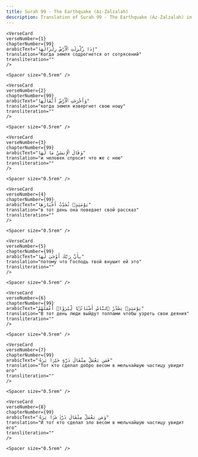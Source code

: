 ```yaml
---
title: Surah 99 - The Earthquake (Az-Zalzalah)  
description: Translation of Surah 99 - The Earthquake (Az-Zalzalah) in Russian
---
```







    <VerseCard 
    verseNumber={1}
    chapterNumber={99}
    arabicText="إِذَا زُلْزِلَتِ ٱلْأَرْضُ زِلْزَالَهَا"
    translation="Когда земля содрогнется от сотрясений"
    transliteration=""
    />

    <Spacer size="0.5rem" />
                
    <VerseCard 
    verseNumber={2}
    chapterNumber={99}
    arabicText="وَأَخْرَجَتِ ٱلْأَرْضُ أَثْقَالَهَا"
    translation="когда земля извергнет свою ношу"
    transliteration=""
    />

    <Spacer size="0.5rem" />
                
    <VerseCard 
    verseNumber={3}
    chapterNumber={99}
    arabicText="وَقَالَ ٱلْإِنسَٰنُ مَا لَهَا"
    translation="и человек спросит что же с нею"
    transliteration=""
    />

    <Spacer size="0.5rem" />
                
    <VerseCard 
    verseNumber={4}
    chapterNumber={99}
    arabicText="يَوْمَئِذٍۢ تُحَدِّثُ أَخْبَارَهَا"
    translation="в тот день она поведает свой рассказ"
    transliteration=""
    />

    <Spacer size="0.5rem" />
                
    <VerseCard 
    verseNumber={5}
    chapterNumber={99}
    arabicText="بِأَنَّ رَبَّكَ أَوْحَىٰ لَهَا"
    translation="потому что Господь твой внушит ей это"
    transliteration=""
    />

    <Spacer size="0.5rem" />
                
    <VerseCard 
    verseNumber={6}
    chapterNumber={99}
    arabicText="يَوْمَئِذٍۢ يَصْدُرُ ٱلنَّاسُ أَشْتَاتًۭا لِّيُرَوْا۟ أَعْمَٰلَهُمْ"
    translation="В тот день люди выйдут толпами чтобы узреть свои деяния"
    transliteration=""
    />

    <Spacer size="0.5rem" />
                
    <VerseCard 
    verseNumber={7}
    chapterNumber={99}
    arabicText="فَمَن يَعْمَلْ مِثْقَالَ ذَرَّةٍ خَيْرًۭا يَرَهُۥ"
    translation="Тот кто сделал добро весом в мельчайшую частицу увидит его"
    transliteration=""
    />

    <Spacer size="0.5rem" />
                
    <VerseCard 
    verseNumber={8}
    chapterNumber={99}
    arabicText="وَمَن يَعْمَلْ مِثْقَالَ ذَرَّةٍۢ شَرًّۭا يَرَهُۥ"
    translation="И тот кто сделал зло весом в мельчайшую частицу увидит его"
    transliteration=""
    />

    <Spacer size="0.5rem" />
                